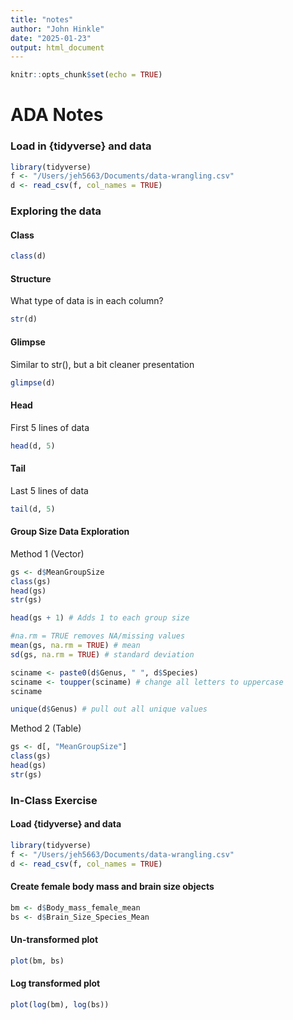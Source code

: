```yaml
---
title: "notes"
author: "John Hinkle"
date: "2025-01-23"
output: html_document
---
```


```r
knitr::opts_chunk$set(echo = TRUE)
```

# ADA Notes

### Load in {tidyverse} and data

```r
library(tidyverse)
f <- "/Users/jeh5663/Documents/data-wrangling.csv"
d <- read_csv(f, col_names = TRUE)
```

### Exploring the data

#### Class

```r
class(d)
```

#### Structure

What type of data is in each column?

```r
str(d)
```

#### Glimpse

Similar to str(), but a bit cleaner presentation

```r
glimpse(d)
```

#### Head

First 5 lines of data

```r
head(d, 5)
```

#### Tail

Last 5 lines of data

```r
tail(d, 5)
```

#### Group Size Data Exploration

Method 1 (Vector)

```r
gs <- d$MeanGroupSize
class(gs)
head(gs)
str(gs)
```

```r
head(gs + 1) # Adds 1 to each group size

#na.rm = TRUE removes NA/missing values 
mean(gs, na.rm = TRUE) # mean
sd(gs, na.rm = TRUE) # standard deviation
```

```r
sciname <- paste0(d$Genus, " ", d$Species)
sciname <- toupper(sciname) # change all letters to uppercase
sciname
```

```r
unique(d$Genus) # pull out all unique values
```

Method 2 (Table)

```r
gs <- d[, "MeanGroupSize"]
class(gs)
head(gs)
str(gs)
```

### In-Class Exercise

#### Load {tidyverse} and data

```r
library(tidyverse)
f <- "/Users/jeh5663/Documents/data-wrangling.csv"
d <- read_csv(f, col_names = TRUE)
```

#### Create female body mass and brain size objects

```r
bm <- d$Body_mass_female_mean
bs <- d$Brain_Size_Species_Mean
```

#### Un-transformed plot

```r
plot(bm, bs)
```

#### Log transformed plot

```r
plot(log(bm), log(bs))
```
